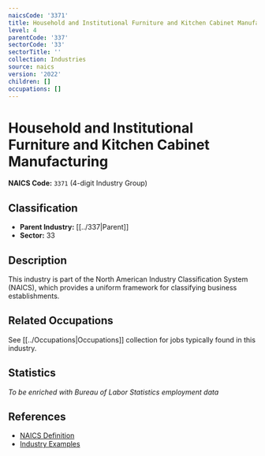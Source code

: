 ```yaml
---
naicsCode: '3371'
title: Household and Institutional Furniture and Kitchen Cabinet Manufacturing
level: 4
parentCode: '337'
sectorCode: '33'
sectorTitle: ''
collection: Industries
source: naics
version: '2022'
children: []
occupations: []
---
```

# Household and Institutional Furniture and Kitchen Cabinet Manufacturing

**NAICS Code:** `3371` (4-digit Industry Group)

## Classification

- **Parent Industry:** [[../337|Parent]]
- **Sector:** 33

## Description

This industry is part of the North American Industry Classification System (NAICS), which provides a uniform framework for classifying business establishments.

## Related Occupations

See [[../Occupations|Occupations]] collection for jobs typically found in this industry.

## Statistics

*To be enriched with Bureau of Labor Statistics employment data*

## References

- [NAICS Definition](https://www.census.gov/naics/)
- [Industry Examples](https://www.census.gov/naics/2022NAICS/)
